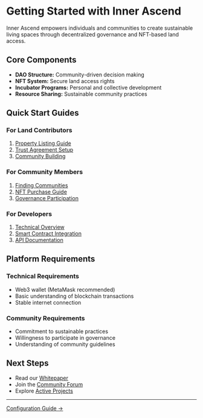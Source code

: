 # Getting Started with Inner Ascend

Inner Ascend empowers individuals and communities to create sustainable living spaces through decentralized governance and NFT-based land access.

## Core Components

- **DAO Structure:** Community-driven decision making
- **NFT System:** Secure land access rights
- **Incubator Programs:** Personal and collective development
- **Resource Sharing:** Sustainable community practices

## Quick Start Guides

### For Land Contributors

1. [Property Listing Guide](/docs/guides/land-contributors/listing)
2. [Trust Agreement Setup](/docs/guides/land-contributors/trust)
3. [Community Building](/docs/guides/land-contributors/community)

### For Community Members

1. [Finding Communities](/docs/guides/members/discovery)
2. [NFT Purchase Guide](/docs/guides/members/nft-purchase)
3. [Governance Participation](/docs/guides/members/governance)

### For Developers

1. [Technical Overview](/docs/technical/overview)
2. [Smart Contract Integration](/docs/technical/smart-contracts)
3. [API Documentation](/docs/technical/api)

## Platform Requirements

### Technical Requirements

- Web3 wallet (MetaMask recommended)
- Basic understanding of blockchain transactions
- Stable internet connection

### Community Requirements

- Commitment to sustainable practices
- Willingness to participate in governance
- Understanding of community guidelines

## Next Steps

- Read our [Whitepaper](/docs/whitepaper)
- Join the [Community Forum](https://forum.innerascend.dao)
- Explore [Active Projects](/projects)

---

[Configuration Guide →](/docs/getting-started/configuration)
